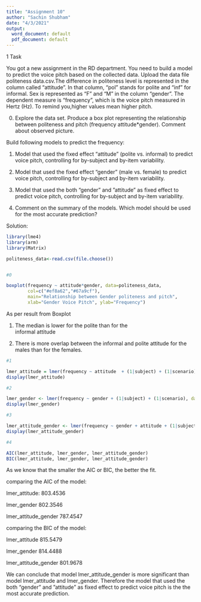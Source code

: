 ---
title: "Assignment 10"
author: "Sachin Shubham"
date: "4/3/2021"
output:
  word_document: default
  pdf_document: default
---
1 Task

You got a new assignment in the RD department. You need to build a model
to predict the voice pitch based on the collected data. Upload the data file
politeness data.csv.The difference in politeness level is represented in the column called “attitude”. In that column, “pol” stands for polite and “inf” for informal. Sex is represented as “F” and “M” in the column “gender”. The dependent measure is “frequency”, which is the voice pitch measured in Hertz (Hz). To remind you,higher values mean higher pitch.

0. Explore the data set. Produce a box plot representing the relationship
between politeness and pitch (frequency attitude*gender). Comment about
observed picture.

Build following models to predict the frequency:

1. Model that used the fixed effect “attitude” (polite vs. informal) to predict
voice pitch, controlling for by-subject and by-item variability.

2. Model that used the fixed effect “gender” (male vs. female) to predict voice
pitch, controlling for by-subject and by-item variability.

3. Model that used the both “gender” and ”attitude” as fixed effect to predict
voice pitch, controlling for by-subject and by-item variability.

4. Comment on the summary of the models. Which model should be used for
the most accurate prediction?

Solution:

```{r}
library(lme4) 
library(arm)  
library(Matrix)

politeness_data<-read.csv(file.choose())


#0

boxplot(frequency ~ attitude*gender, data=politeness_data, 
        col=c("#ef8a62","#67a9cf"),
        main="Relationship between Gender politeness and pitch",
        xlab="Gender Voice Pitch", ylab="Frequency")

```

As per result from Boxplot

(1) The	median	is	lower	 for	 the	 polite	 than	 for	 the	
informal	attitude

(2) There	is	more	overlap	between	the	informal and polite attitude	for
    the males	than	for	the females.
 
```{r}    
#1

lmer_attitude = lmer(frequency ~ attitude  + (1|subject) + (1|scenario), data=politeness_data)
display(lmer_attitude)

```

```{r}
#2

lmer_gender <- lmer(frequency ~ gender + (1|subject) + (1|scenario), data=politeness_data)
display(lmer_gender)

```

```{r}
#3

lmer_attitude_gender <- lmer(frequency ~ gender + attitude + (1|subject) + (1|scenario), data=politeness_data)
display(lmer_attitude_gender)

```

```{r}
#4

AIC(lmer_attitude, lmer_gender, lmer_attitude_gender)
BIC(lmer_attitude, lmer_gender, lmer_attitude_gender)

```

As we know that the smaller the AIC or BIC, the better the fit.

comparing the AIC of the model:

lmer_attitude:        803.4536

lmer_gender           802.3546

lmer_attitude_gender  787.4547

comparing the BIC of the model:

lmer_attitude         815.5479

lmer_gender           814.4488

lmer_attitude_gender  801.9678

We can conclude that model lmer_attitude_gender is more significant than model lmer_attitude and lmer_gender. Therefore the model that used the both “gender” and ”attitude” as fixed effect to predict voice pitch is the the most accurate prediction.








